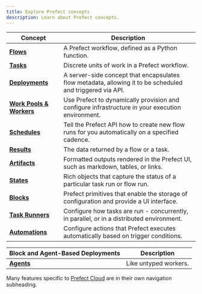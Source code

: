 ```yaml
---
title: Explore Prefect concepts
description: Learn about Prefect concepts.
---
```


| Concept                                            | Description                                                                                                                 |
| -------------------------------------------------- | --------------------------------------------------------------------------------------------------------------------------- |
| __[Flows](/concepts/flows)__                       | A Prefect workflow, defined as a Python function.             |
| __[Tasks](/concepts/tasks)__                       | Discrete units of work in a Prefect workflow.                |
| __[Deployments](/concepts/deployments)__           | A server-side concept that encapsulates flow metadata, allowing it to be scheduled and triggered via API. |
| __[Work Pools & Workers](/concepts/work-pools)__   | Use Prefect to dynamically provision and configure infrastructure in your execution environment.    |
| __[Schedules](/concepts/schedules)__               | Tell the Prefect API how to create new flow runs for you automatically on a specified cadence.     |
| __[Results](/concepts/results)__                   | The data returned by a flow or a task.                                 |
| __[Artifacts](/concepts/artifacts)__               | Formatted outputs rendered in the Prefect UI, such as markdown, tables, or links.  
| __[States](/concepts/states)__                     | Rich objects that capture the status of a particular task run or flow run.                                                                            |
| __[Blocks](/concepts/blocks)__                     | Prefect primitives that enable the storage of configuration and provide a UI interface.          |
| __[Task Runners](/concepts/task-runners)__         | Configure how tasks are run - concurrently, in parallel, or in a distributed environment. |
| __[Automations](/concepts/automations)__           | Configure actions that Prefect executes automatically based on trigger conditions.         |

|  Block and Agent-Based Deployments                 | Description   |
| -------------------------------------------------- | --------------------------------------------------------------------------------------------------------------------------- |
| __[Agents](/concepts/agents)__                           | Like untyped workers. |

Many features specific to [Prefect Cloud](/cloud/) are in their own navigation subheading.
